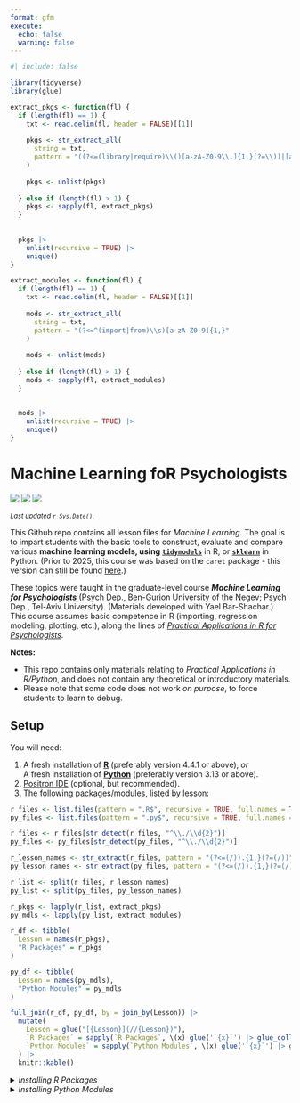 ```yaml
---
format: gfm
execute:
  echo: false
  warning: false
---
```


```r
#| include: false

library(tidyverse)
library(glue)

extract_pkgs <- function(fl) {
  if (length(fl) == 1) {
    txt <- read.delim(fl, header = FALSE)[[1]]
    
    pkgs <- str_extract_all(
      string = txt,
      pattern = "((?<=(library|require)\\()[a-zA-Z0-9\\.]{1,}(?=\\))|[a-zA-Z0-9\\.]{1,}(?=\\:{2}))"
    )
    
    pkgs <- unlist(pkgs)
    
  } else if (length(fl) > 1) {
    pkgs <- sapply(fl, extract_pkgs)
  }
  
  
  pkgs |>
    unlist(recursive = TRUE) |>
    unique()
}

extract_modules <- function(fl) {
  if (length(fl) == 1) {
    txt <- read.delim(fl, header = FALSE)[[1]]
    
    mods <- str_extract_all(
      string = txt,
      pattern = "(?<=^(import|from)\\s)[a-zA-Z0-9]{1,}"
    )
    
    mods <- unlist(mods)
    
  } else if (length(fl) > 1) {
    mods <- sapply(fl, extract_modules)
  }
  
  
  mods |>
    unlist(recursive = TRUE) |>
    unique()
}
```

# Machine Learning foR Psychologists

[![](https://img.shields.io/badge/Open%20Educational%20Resources-Compatable-brightgreen)](https://creativecommons.org/about/program-areas/education-oer/)
[![](https://img.shields.io/badge/CC-BY--NC%204.0-lightgray)](http://creativecommons.org/licenses/by-nc/4.0/)
![](https://img.shields.io/badge/Languages-R_&_Python-blue)

<sub>*Last updated `r Sys.Date()`.*</sub>

This Github repo contains all lesson files for *Machine Learning*. 
The goal is to impart students with the basic tools to construct, evaluate and compare various **machine learning models, using [`tidymodels`](https://www.tidymodels.org/)** in R, or **[`sklearn`](https://scikit-learn.org/stable/)** in Python.
(Prior to 2025, this course was based on the `caret` package - this version can still be found [here](https://github.com/mattansb/Machine-Learning-foR-Psychologists/tree/caret).)

These topics were taught in the graduate-level course ***Machine Learning for Psychologists*** (Psych Dep., Ben-Gurion University of the Negev; Psych Dep., Tel-Aviv University). (Materials developed with Yael Bar-Shachar.) This course assumes basic competence in R (importing, regression modeling, plotting, etc.), along the lines of [*Practical Applications in R for Psychologists*](https://github.com/mattansb/Practical-Applications-in-R-for-Psychologists).


**Notes:**

- This repo contains only materials relating to *Practical Applications in R/Python*, and does not contain any theoretical or introductory materials.
- Please note that some code does not work *on purpose*, to force students to learn to debug.

## Setup

You will need:

1. A fresh installation of [**R**](https://cran.r-project.org/) (preferably version 4.4.1 or above), _or_  
  A fresh installation of [**Python**](https://www.python.org/downloads/) (preferably version 3.13 or above).
2. [Positron IDE](https://positron.posit.co/download.html) (optional, but recommended).
3. The following packages/modules, listed by lesson:

```r
r_files <- list.files(pattern = ".R$", recursive = TRUE, full.names = TRUE)
py_files <- list.files(pattern = ".py$", recursive = TRUE, full.names = TRUE)

r_files <- r_files[str_detect(r_files, "^\\./\\d{2}")]
py_files <- py_files[str_detect(py_files, "^\\./\\d{2}")]

r_lesson_names <- str_extract(r_files, pattern = "(?<=(/)).{1,}(?=(/))")
py_lesson_names <- str_extract(py_files, pattern = "(?<=(/)).{1,}(?=(/))")

r_list <- split(r_files, r_lesson_names)
py_list <- split(py_files, py_lesson_names)

r_pkgs <- lapply(r_list, extract_pkgs)
py_mdls <- lapply(py_list, extract_modules)

r_df <- tibble(
  Lesson = names(r_pkgs),
  "R Packages" = r_pkgs
)

py_df <- tibble(
  Lesson = names(py_mdls),
  "Python Modules" = py_mdls
)

full_join(r_df, py_df, by = join_by(Lesson)) |> 
  mutate(
    Lesson = glue("[{Lesson}](//{Lesson})"),
    `R Packages` = sapply(`R Packages`, \(x) glue('`{x}`') |> glue_collapse(sep = ", ")),
    `Python Modules` = sapply(`Python Modules`, \(x) glue('`{x}`') |> glue_collapse(sep = ", ")),
  ) |> 
  knitr::kable()
```

<details>
<summary><i>Installing R Packages</i></summary>

You can install all the R packages used by running:

```r
r_pkgs <- r_pkgs |>
  unlist(recursive = TRUE) |>
  unique() |> sort()

packinfo <- installed.packages(fields = c("Package", "Version"))

get_src <- function(pkg) {
  pd <- packageDescription(pkg)
  if (is.null(src <- pd$Repository)) {
    if (!is.null(src <- pd$GithubRepo)) {
      src <- paste0("Github: ",pd$GithubUsername,"/",src)
    } else {
      src <- "Dev"
    }
  }
  return(src)
}

r_pkg_info <- tibble(
  pkg = r_pkgs,
  source = sapply(r_pkgs, get_src),
  version = packinfo[r_pkgs,"Version"]
) |> 
  filter(version != packageVersion("base")) |> 
  mutate(
    pak_src = case_when(
      source == "Dev" ~ NA,
      source == "CRAN" ~ "cran",
      str_detect(source, "Github") ~ "github",
      str_detect(source, "Bioconductor") ~ "bioc"
    ),
    
    pak = case_match(
      pak_src,
      "cran" ~ glue("cran::{pkg}"),
      "bioc" ~ glue("bioc::{pkg}"),
      "github" ~ glue("github::{str_remove_all(source, 'Github: ')}"), 
      .default = pkg
    )
  ) |> 
  arrange(pkg)

cat("# in alphabetical order:\n\n")

cat("pak::pak(\n  c(")
cat(glue_data(r_pkg_info, '    "{pak}" # {version}') |> glue_collapse(sep = "\n"))
cat("  )\n)")
```
</details>

<details>
<summary><i>Installing Python Modules</i></summary>

You can install all the Python modules used by saving a `requirements.txt` file:

```r
reticulate::use_python("C:/Users/user/AppData/Local/Programs/Python/Python313/python.exe", required = TRUE)

imp <- reticulate::import("importlib.metadata")

py_version <- possibly(imp$version, otherwise = "")

py_mdls <- py_mdls |>
  unlist(recursive = TRUE) |>
  unique() |> sort()

py_mdl_info <- tibble(
  module = py_mdls,
  version = sapply(module, py_version)
) |> 
  arrange(module)

cat(glue_data(py_mdl_info, "{module}{ifelse(nzchar(py_mdl_info$version), '>=', '')}{version}") |> glue_collapse(sep = "\n"))
```
And then running 

```
pip install -r requirements.txt
```

</details>